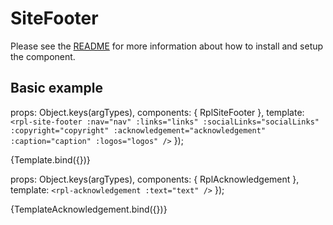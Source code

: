 
<Meta title="Organisms/SiteFooter" />

# SiteFooter
Please see the [README](https://github.com/dpc-sdp/ripple/blob/master/packages/components/Organisms/SiteFooter/README.md) for more information about how to install and setup the component.

## Basic example

  props: Object.keys(argTypes),
  components: { RplSiteFooter },
  template: `
    <rpl-site-footer
      :nav="nav"
      :links="links"
      :socialLinks="socialLinks"
      :copyright="copyright"
      :acknowledgement="acknowledgement"
      :caption="caption"
      :logos="logos"
    />
  `
});

<Canvas>
  <Story
    name="Site footer"
    args={{
      nav: [
        {
          text: 'Your Services',
          url: '#',
          children: [
            {
              text: 'Grants awards and assistance',
              url: '#'
            },
            {
              text: 'Law and safety',
              url: '#'
            },
            {
              text: 'Business and Industry',
              url: '#'
            },
            {
              text: 'Jobs and the Workplace',
              url: '#'
            },
            {
              text: 'Transport and Traffic',
              url: '#'
            },
            {
              text: 'Education',
              url: '#'
            },
            {
              text: 'Housing and Property',
              url: '#'
            },
            {
              text: 'Health',
              url: '#'
            },
            {
              text: 'Community',
              url: '#'
            },
            {
              text: 'Art, Culture and Sport',
              url: '#'
            },
            {
              text: 'Environment and Water',
              url: '#'
            }
          ]
        },
        {
          text: 'About VIC Government',
          url: '#',
          children: [
            {
              text: 'Grants awards and assistance',
              url: '#'
            },
            {
              text: 'Law and safety',
              url: '#'
            },
            {
              text: 'Business and Industry',
              url: '#'
            },
            {
              text: 'Jobs and the Workplace',
              url: '#'
            },
            {
              text: 'Transport and Traffic',
              url: '#'
            },
            {
              text: 'Education',
              url: '#'
            },
            {
              text: 'Housing and Property',
              url: '#'
            },
            {
              text: 'Health',
              url: '#'
            },
            {
              text: 'Community',
              url: '#'
            },
            {
              text: 'Art, Culture and Sport',
              url: '#'
            },
            {
              text: 'Environment and Water',
              url: '#'
            }
          ]
        },
        {
          text: 'News',
          url: '#'
        },
        {
          text: 'Events',
          url: '#'
        }
      ],
      links: [
        {
          text: 'Privacy',
          url: '#'
        },
        {
          text: 'Disclaimer',
          url: '#'
        },
        {
          text: 'Terms of use',
          url: '#'
        },
        {
          text: 'Sitemap',
          url: '#'
        },
        {
          text: 'Accessibility Statement',
          url: '#'
        },
        {
          text: 'Help',
          url: '#'
        }
      ],
      socialLinks: {
        title: 'Connect with us',
        children: [
          {
            title: 'DFFH Twitter',
            uri: '#',
            icon: 'twitter'
          },
          {
            title: 'DH Twitter',
            uri: '#',
            icon: 'twitter'
          },
          {
            title: 'DFFH LinkedIn',
            uri: '#',
            icon: 'linkedin'
          },
          {
            title: 'DFFH Facebook',
            uri: '#',
            icon: 'facebook'
          },
          {
            title: 'Youtube',
            uri: '#',
            icon: 'youtube_channel'
          }
        ]
      },
      copyright: '© Copyright State Government of Victoria',
      acknowledgement: 'The Victorian Government acknowledges Aboriginal and Torres Strait Islander people as the Traditional Custodians of the land and acknowledges and pays respect to their Elders, past and present.',
      caption: 'Image credit: This caption is used to describe the image in the hero banner above.',
      logos: [
        {
          src: 'https://via.placeholder.com/112x52',
          alt: 'Max native size',
          url: '#'
        },
        {
          src: 'https://via.placeholder.com/32x32',
          alt: 'Smaller than max size',
          url: '#'
        },
        {
          src: 'https://via.placeholder.com/80x200',
          alt: 'Portrait',
          url: '#'
        },
        {
          src: 'https://via.placeholder.com/200x80',
          alt: 'Landscape',
          url: '#'
        }
      ]
    }}
  >
    {Template.bind({})}
  </Story>
</Canvas>

<ArgsTable of={RplSiteFooter} />

  props: Object.keys(argTypes),
  components: { RplAcknowledgement },
  template: `<rpl-acknowledgement :text="text" />`
});

<Canvas>
  <Story
    name="Acknowledgement"
    args={{
      text: 'The Victorian Government acknowledges Aboriginal and Torres Strait Islander people as the Traditional Custodians of the land and acknowledges and pays respect to their Elders, past and present.'
    }}
  >
    {TemplateAcknowledgement.bind({})}
  </Story>
</Canvas>

<ArgsTable of={RplAcknowledgement} />
